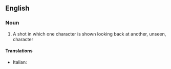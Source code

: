 ==English==

===Noun===
{{wikipedia|Shot reverse shot}}
{{en-noun|sg=[[reverse]] [[shot]]}}

#{{cinematography}} A shot in which one character is shown looking back at another, unseen, character

====Translations====
{{trans-top|contrafield}}
*Italian: {{t|it|controcampo|m}}
{{trans-mid}}

{{trans-bottom}}